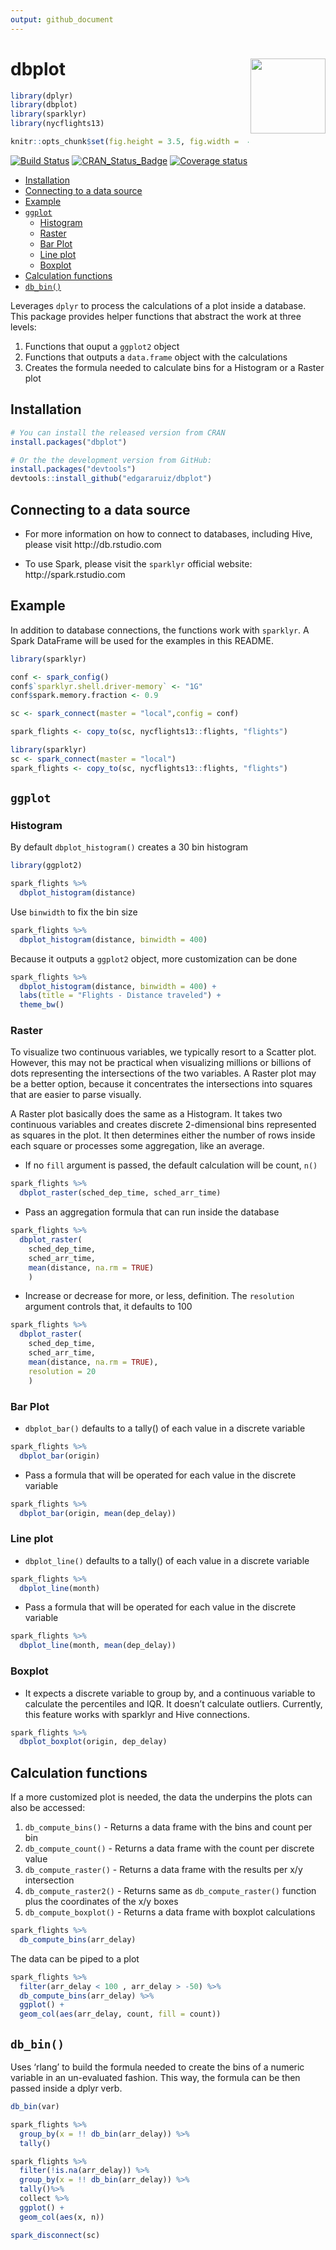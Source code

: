 ```yaml
---
output: github_document
---
```


# dbplot <img src="man/figures/logo.png" align="right" alt="" width="120" />

```r
library(dplyr)
library(dbplot)
library(sparklyr)
library(nycflights13)

knitr::opts_chunk$set(fig.height = 3.5, fig.width =  4, fig.align = 'center')
```


[![Build Status](https://travis-ci.org/edgararuiz/dbplot.svg?branch=master)](https://travis-ci.org/edgararuiz/dbplot)
[![CRAN\_Status\_Badge](http://www.r-pkg.org/badges/version/dbplot)](http://cran.r-project.org/package=dbplot)
[![Coverage status](https://codecov.io/gh/edgararuiz/dbplot/branch/master/graph/badge.svg)](https://codecov.io/github/edgararuiz/dbplot?branch=master)

-   [Installation](#installation)
-   [Connecting to a data source](#connecting-to-a-data-source)
-   [Example](#example)
-   [`ggplot`](#ggplot)
    -   [Histogram](#histogram)
    -   [Raster](#raster)
    -   [Bar Plot](#bar-plot)
    -   [Line plot](#line-plot)
    -   [Boxplot](#boxplot)
-   [Calculation functions](#calculation-functions)
-   [`db_bin()`](#db_bin)

Leverages `dplyr` to process the calculations of a plot inside a database.  This package provides helper functions that abstract the work at three levels:
    
1. Functions that ouput a `ggplot2` object
2. Functions that outputs a `data.frame` object with the calculations
3. Creates the formula needed to calculate bins for a Histogram or a Raster plot

## Installation

```r
# You can install the released version from CRAN
install.packages("dbplot")

# Or the the development version from GitHub:
install.packages("devtools")
devtools::install_github("edgararuiz/dbplot")
```


## Connecting to a data source

- For more information on how to connect to databases, including Hive, please visit http://db.rstudio.com 

- To use Spark, please visit the `sparklyr` official website: http://spark.rstudio.com

## Example

In addition to database connections, the functions work with `sparklyr`. A Spark DataFrame will be used for the examples in this README.  

```r
library(sparklyr)

conf <- spark_config()
conf$`sparklyr.shell.driver-memory` <- "1G"
conf$spark.memory.fraction <- 0.9

sc <- spark_connect(master = "local",config = conf)

spark_flights <- copy_to(sc, nycflights13::flights, "flights")
```

```r
library(sparklyr)
sc <- spark_connect(master = "local")
spark_flights <- copy_to(sc, nycflights13::flights, "flights")
```

## `ggplot`

### Histogram

By default `dbplot_histogram()` creates a 30 bin histogram

```r
library(ggplot2)

spark_flights %>% 
  dbplot_histogram(distance)
```

Use `binwidth` to fix the bin size

```r
spark_flights %>% 
  dbplot_histogram(distance, binwidth = 400)
```

Because it outputs a `ggplot2` object, more customization can be done

```r
spark_flights %>% 
  dbplot_histogram(distance, binwidth = 400) +
  labs(title = "Flights - Distance traveled") +
  theme_bw()
```

### Raster

To visualize two continuous variables, we typically resort to a Scatter plot. However, this may not be practical when visualizing millions or billions of dots representing the intersections of the two variables. A Raster plot may be a better option, because it concentrates the intersections into squares that are easier to parse visually.

A Raster plot basically does the same as a Histogram. It takes two continuous variables and creates discrete 2-dimensional bins represented as squares in the plot. It then determines either the number of rows inside each square or processes some aggregation, like an average.


- If no `fill` argument is passed, the default calculation will be count, `n()`
```r
spark_flights %>%
  dbplot_raster(sched_dep_time, sched_arr_time) 
```


- Pass an aggregation formula that can run inside the database
```r
spark_flights %>%
  dbplot_raster(
    sched_dep_time, 
    sched_arr_time, 
    mean(distance, na.rm = TRUE)
    ) 
```

- Increase or decrease for more, or less, definition.  The `resolution` argument controls that, it defaults to 100 
```r
spark_flights %>%
  dbplot_raster(
    sched_dep_time, 
    sched_arr_time, 
    mean(distance, na.rm = TRUE),
    resolution = 20
    ) 
```

### Bar Plot

- `dbplot_bar()` defaults to a tally() of each value in a discrete variable
```r
spark_flights %>%
  dbplot_bar(origin)
```


- Pass a formula that will be operated for each value in the discrete variable
```r
spark_flights %>%
  dbplot_bar(origin, mean(dep_delay))
```

### Line plot

- `dbplot_line()` defaults to a tally() of each value in a discrete variable
```r
spark_flights %>%
  dbplot_line(month)
```

- Pass a formula that will be operated for each value in the discrete variable
```r
spark_flights %>%
  dbplot_line(month, mean(dep_delay))
```

### Boxplot

- It expects a discrete variable to group by, and a continuous variable to calculate the percentiles and IQR. It doesn't calculate outliers. Currently, this feature works with sparklyr and Hive connections.

```r
spark_flights %>%
  dbplot_boxplot(origin, dep_delay)
```


## Calculation functions

If a more customized plot is needed, the data the underpins the plots can also be accessed:

1. `db_compute_bins()` - Returns a data frame with the bins and count per bin
2. `db_compute_count()` - Returns a data frame with the count per discrete value
3. `db_compute_raster()` -  Returns a data frame with the results per x/y intersection
4. `db_compute_raster2()` -  Returns same as `db_compute_raster()` function plus the coordinates of the x/y boxes
5. `db_compute_boxplot()` -  Returns a data frame with boxplot calculations


```r
spark_flights %>%
  db_compute_bins(arr_delay) 
```

The data can be piped to a plot

```r
spark_flights %>%
  filter(arr_delay < 100 , arr_delay > -50) %>%
  db_compute_bins(arr_delay) %>%
  ggplot() +
  geom_col(aes(arr_delay, count, fill = count))
```


## `db_bin()`

Uses 'rlang' to build the formula needed to create the bins of a numeric variable in an un-evaluated fashion. This way, the formula can be then passed inside a dplyr verb.

```r
db_bin(var)
```


```r
spark_flights %>%
  group_by(x = !! db_bin(arr_delay)) %>%
  tally()
```

```r
spark_flights %>%
  filter(!is.na(arr_delay)) %>%
  group_by(x = !! db_bin(arr_delay)) %>%
  tally()%>%
  collect %>%
  ggplot() +
  geom_col(aes(x, n))
```

```r
spark_disconnect(sc)
```


